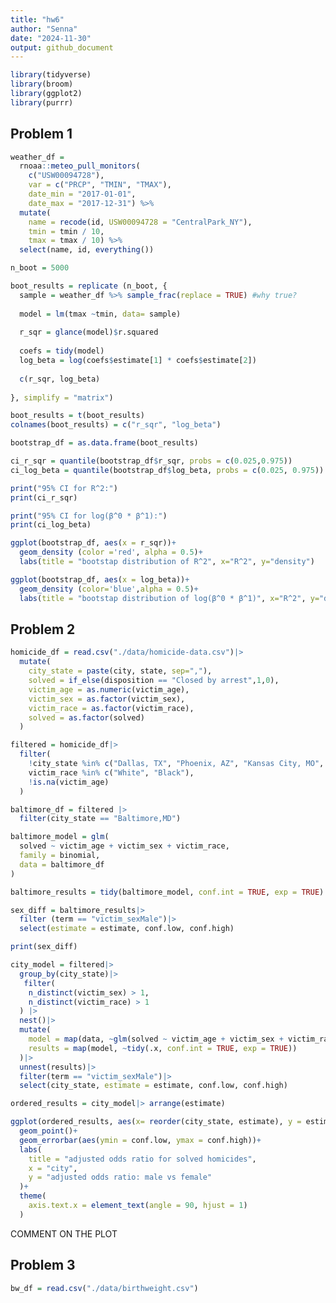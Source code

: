 ```yaml
---
title: "hw6"
author: "Senna"
date: "2024-11-30"
output: github_document
---
```


```r
library(tidyverse)
library(broom)
library(ggplot2)
library(purrr)
```



## Problem 1
```r
weather_df = 
  rnoaa::meteo_pull_monitors(
    c("USW00094728"),
    var = c("PRCP", "TMIN", "TMAX"), 
    date_min = "2017-01-01",
    date_max = "2017-12-31") %>%
  mutate(
    name = recode(id, USW00094728 = "CentralPark_NY"),
    tmin = tmin / 10,
    tmax = tmax / 10) %>%
  select(name, id, everything())
```

```r
n_boot = 5000

boot_results = replicate (n_boot, {
  sample = weather_df %>% sample_frac(replace = TRUE) #why true?
  
  model = lm(tmax ~tmin, data= sample)
  
  r_sqr = glance(model)$r.squared
  
  coefs = tidy(model)
  log_beta = log(coefs$estimate[1] * coefs$estimate[2])
  
  c(r_sqr, log_beta)
  
}, simplify = "matrix")

boot_results = t(boot_results)
colnames(boot_results) = c("r_sqr", "log_beta")

bootstrap_df = as.data.frame(boot_results)
```

```r
ci_r_sqr = quantile(bootstrap_df$r_sqr, probs = c(0.025,0.975))
ci_log_beta = quantile(bootstrap_df$log_beta, probs = c(0.025, 0.975))

print("95% CI for R^2:")
print(ci_r_sqr)

print("95% CI for log(β^0 * β^1):")
print(ci_log_beta)

```
```r
ggplot(bootstrap_df, aes(x = r_sqr))+
  geom_density (color ='red', alpha = 0.5)+
  labs(title = "bootstap distribution of R^2", x="R^2", y="density")

ggplot(bootstrap_df, aes(x = log_beta))+
  geom_density (color='blue',alpha = 0.5)+
  labs(title = "bootstap distribution of log(β^0 * β^1)", x="R^2", y="density")
```


## Problem 2

```r
homicide_df = read.csv("./data/homicide-data.csv")|>
  mutate(
    city_state = paste(city, state, sep=","),
    solved = if_else(disposition == "Closed by arrest",1,0),
    victim_age = as.numeric(victim_age),
    victim_sex = as.factor(victim_sex),
    victim_race = as.factor(victim_race),
    solved = as.factor(solved)
  )

filtered = homicide_df|>
  filter(
    !city_state %in% c("Dallas, TX", "Phoenix, AZ", "Kansas City, MO", "Tulsa, AL"),
    victim_race %in% c("White", "Black"),
    !is.na(victim_age)
  )
```
```r
baltimore_df = filtered |>
  filter(city_state == "Baltimore,MD")

baltimore_model = glm(
  solved ~ victim_age + victim_sex + victim_race,
  family = binomial,
  data = baltimore_df
)

baltimore_results = tidy(baltimore_model, conf.int = TRUE, exp = TRUE) # true true?

sex_diff = baltimore_results|>
  filter (term == "victim_sexMale")|>
  select(estimate = estimate, conf.low, conf.high)

print(sex_diff)
```
```r
city_model = filtered|>
  group_by(city_state)|>
   filter(
    n_distinct(victim_sex) > 1,  
    n_distinct(victim_race) > 1   
  ) |>
  nest()|>
  mutate(
    model = map(data, ~glm(solved ~ victim_age + victim_sex + victim_race, family = binomial, data = .x)),
    results = map(model, ~tidy(.x, conf.int = TRUE, exp = TRUE))
  )|>
  unnest(results)|>
  filter(term == "victim_sexMale")|>
  select(city_state, estimate = estimate, conf.low, conf.high)
```
```r
ordered_results = city_model|> arrange(estimate)

ggplot(ordered_results, aes(x= reorder(city_state, estimate), y = estimate))+
  geom_point()+
  geom_errorbar(aes(ymin = conf.low, ymax = conf.high))+
  labs(
    title = "adjusted odds ratio for solved homicides",
    x = "city",
    y = "adjusted odds ratio: male vs female"
  )+
  theme(
    axis.text.x = element_text(angle = 90, hjust = 1)  
  )
```
COMMENT ON THE PLOT

## Problem 3

```r
bw_df = read.csv("./data/birthweight.csv")
```






